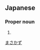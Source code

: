 ==Japanese==
{{ja-kanjitab|まさ|かず|yomi=k}}

===Proper noun===
{{ja-pos|proper|まさかず}}

# {{given name|male|lang=ja}}

[[Category:Japanese male given names|まさかず]]